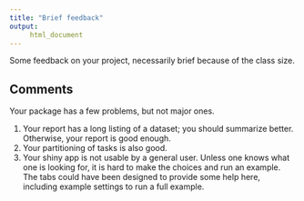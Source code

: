 ---
title: "Brief feedback"
output:
     html_document
---

Some feedback on your project, necessarily brief because of the class
size. 

## Comments

Your package has a few problems, but not major ones.

1. Your report has a long listing of a dataset; you should summarize
   better. Otherwise, your report is good enough.
2. Your partitioning of tasks is also good.
3. Your shiny app is not usable by a general user. Unless one knows
   what one is looking for, it is hard to make the choices and run an
   example. The tabs could have been designed to provide some help
   here, including example settings to run a full example.
